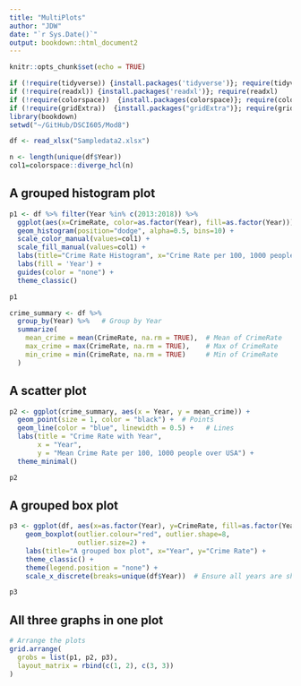 ```yaml
---
title: "MultiPlots"
author: "JDW"
date: "`r Sys.Date()`"
output: bookdown::html_document2
---
```


```r
knitr::opts_chunk$set(echo = TRUE)
```

<!-- MultiPlot Demov-->

<!-- Show multiple plots. -->

```r
if (!require(tidyverse)) {install.packages('tidyverse')}; require(tidyverse)
if (!require(readxl)) {install.packages('readxl')}; require(readxl)
if (!require(colorspace))  {install.packages(colorspace)}; require(colorspace)
if (!require(gridExtra))  {install.packages("gridExtra")}; require(gridExtra)
library(bookdown)
setwd("~/GitHub/DSCI605/Mod8")
```

<!-- Load data -->

```r
df <- read_xlsx("Sampledata2.xlsx")
```

<!-- Create Color Options -->

<!-- Colors are needed for Years. -->

```r
n <- length(unique(df$Year))
col1=colorspace::diverge_hcl(n)
```

<!-- Including a Plot -->

## A grouped histogram plot

```r
p1 <- df %>% filter(Year %in% c(2013:2018)) %>%
  ggplot(aes(x=CrimeRate, color=as.factor(Year), fill=as.factor(Year))) + #continuous value
  geom_histogram(position="dodge", alpha=0.5, bins=10) +
  scale_color_manual(values=col1) +
  scale_fill_manual(values=col1) +
  labs(title="Crime Rate Histogram", x="Crime Rate per 100, 1000 people", y="Count") +
  labs(fill = 'Year') +
  guides(color = "none") +
  theme_classic()

p1
```

<!-- Calc Crime Summary -->

```r
crime_summary <- df %>%
  group_by(Year) %>%   # Group by Year
  summarize(
    mean_crime = mean(CrimeRate, na.rm = TRUE),  # Mean of CrimeRate
    max_crime = max(CrimeRate, na.rm = TRUE),    # Max of CrimeRate
    min_crime = min(CrimeRate, na.rm = TRUE)     # Min of CrimeRate
  )
```

<!-- Line plot -->

## A scatter plot

```r
p2 <- ggplot(crime_summary, aes(x = Year, y = mean_crime)) +
  geom_point(size = 1, color = "black") +  # Points
  geom_line(color = "blue", linewidth = 0.5) +   # Lines
  labs(title = "Crime Rate with Year",
       x = "Year",
       y = "Mean Crime Rate per 100, 1000 people over USA") +
  theme_minimal()

p2
```

<!-- Now Box Plot -->

## A grouped box plot
```r
p3 <- ggplot(df, aes(x=as.factor(Year), y=CrimeRate, fill=as.factor(Year))) + 
    geom_boxplot(outlier.colour="red", outlier.shape=8,
                 outlier.size=2) +
    labs(title="A grouped box plot", x="Year", y="Crime Rate") +
    theme_classic() +
    theme(legend.position = "none") +
    scale_x_discrete(breaks=unique(df$Year))  # Ensure all years are shown

p3
```

<!-- Grid -->

## All three graphs in one plot
```r

# Arrange the plots
grid.arrange(
  grobs = list(p1, p2, p3), 
  layout_matrix = rbind(c(1, 2), c(3, 3))
)
```

